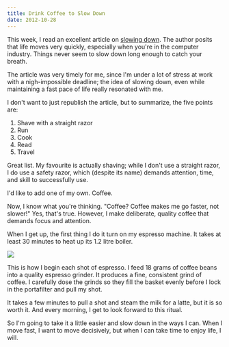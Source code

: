 ```yaml
---
title: Drink Coffee to Slow Down
date: 2012-10-28
---
```



This week, I read an excellent article on [slowing down](http://www.goodbytes.be/blog/article/life-moves-pretty-fast.-here-are-5-things-you-can-do-to-slow-down). The author posits that life moves very quickly, especially when you're in the computer industry. Things never seem to slow down long enough to catch your breath.

The article was very timely for me, since I'm under a lot of stress at work with a nigh-impossible deadline; the idea of slowing down, even while maintaining a fast pace of life really resonated with me.

I don't want to just republish the article, but to summarize, the five points are:

1. Shave with a straight razor
2. Run
3. Cook
4. Read
5. Travel

Great list. My favourite is actually shaving; while I don't use a straight razor, I do use a safety razor, which (despite its name) demands attention, time, and skill to successfully use.

I'd like to add one of my own. Coffee.

Now, I know what you're thinking. "Coffee? Coffee makes me go faster, not slower!" Yes, that's true. However, I make deliberate, quality coffee that demands focus and attention.

When I get up, the first thing I do it turn on my espresso machine. It takes at least 30 minutes to heat up its 1.2 litre boiler.

 ![](457350D03E0841399B68523033FDE52A.jpg)

This is how I begin each shot of espresso. I feed 18 grams of coffee beans into a quality espresso grinder. It produces a fine, consistent grind of coffee. I carefully dose the grinds so they fill the basket evenly before I lock in the portafilter and pull my shot.

It takes a few minutes to pull a shot and steam the milk for a latte, but it is so worth it. And every morning, I get to look forward to this ritual.

So I'm going to take it a little easier and slow down in the ways I can. When I move fast, I want to move decisively, but when I can take time to enjoy life, I will.


  